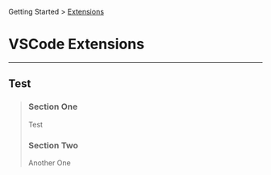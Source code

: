Getting Started > [Extensions](/docs/extensions/) 
# VSCode Extensions
---
## Test
> ### Section One
> Test
> ### Section Two
> Another One